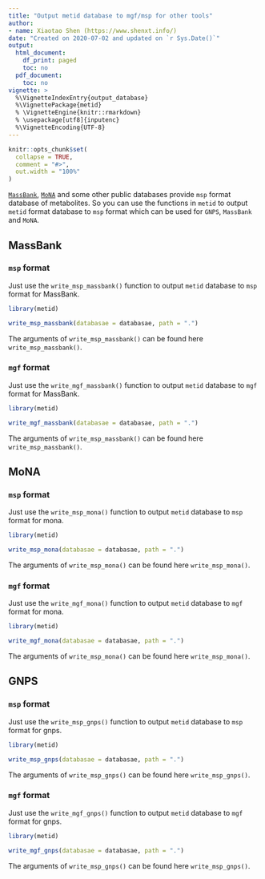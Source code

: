 ```yaml
---
title: "Output metid database to mgf/msp for other tools"
author:
- name: Xiaotao Shen (https://www.shenxt.info/)
date: "Created on 2020-07-02 and updated on `r Sys.Date()`"
output:
  html_document:
    df_print: paged
    toc: no
  pdf_document:
    toc: no
vignette: >
  %\VignetteIndexEntry{output_database}
  %\VignettePackage{metid}
  % \VignetteEngine{knitr::rmarkdown}
  % \usepackage[utf8]{inputenc}
  %\VignetteEncoding{UTF-8}
---
```


```r
knitr::opts_chunk$set(
  collapse = TRUE,
  comment = "#>", 
  out.width = "100%"
)
```

[`MassBank`](https://massbank.eu/), [`MoNA`](https://mona.fiehnlab.ucdavis.edu/) and some other public databases provide `msp` format database of metabolites. So you can use the functions in `metid` to output `metid` format database to `msp` format which can be used for `GNPS`, `MassBank` and `MoNA`.

## **MassBank**

### `msp` format

Just use the `write_msp_massbank()` function to output `metid` database to `msp` format for MassBank.

```r
library(metid)
```

```r
write_msp_massbank(databasae = databasae, path = ".")
```

The arguments of `write_msp_massbank()` can be found here `write_msp_massbank()`.


### `mgf` format

Just use the `write_mgf_massbank()` function to output `metid` database to `mgf` format for MassBank.

```r
library(metid)
```

```r
write_mgf_massbank(databasae = databasae, path = ".")
```

The arguments of `write_msp_massbank()` can be found here `write_msp_massbank()`.




## **MoNA**

### `msp` format

Just use the `write_msp_mona()` function to output `metid` database to `msp` format for mona.

```r
library(metid)
```

```r
write_msp_mona(databasae = databasae, path = ".")
```

The arguments of `write_msp_mona()` can be found here `write_msp_mona()`.


### `mgf` format

Just use the `write_mgf_mona()` function to output `metid` database to `mgf` format for mona.

```r
library(metid)
```

```r
write_mgf_mona(databasae = databasae, path = ".")
```

The arguments of `write_msp_mona()` can be found here `write_msp_mona()`.


## **GNPS**

### `msp` format

Just use the `write_msp_gnps()` function to output `metid` database to `msp` format for gnps.

```r
library(metid)
```

```r
write_msp_gnps(databasae = databasae, path = ".")
```

The arguments of `write_msp_gnps()` can be found here `write_msp_gnps()`.


### `mgf` format

Just use the `write_mgf_gnps()` function to output `metid` database to `mgf` format for gnps.

```r
library(metid)
```

```r
write_mgf_gnps(databasae = databasae, path = ".")
```

The arguments of `write_msp_gnps()` can be found here `write_msp_gnps()`.


